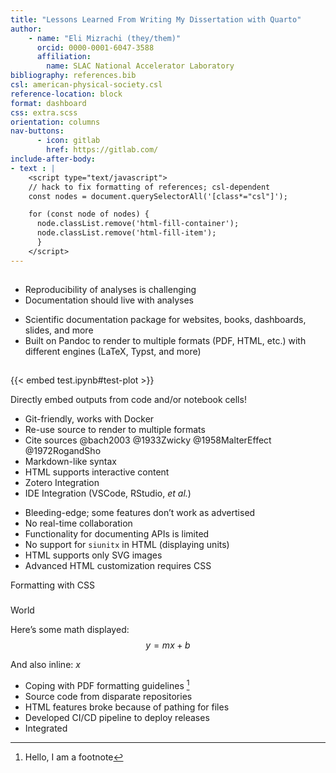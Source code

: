 ```yaml
---
title: "Lessons Learned From Writing My Dissertation with Quarto"
author: 
    - name: "Eli Mizrachi (they/them)"
      orcid: 0000-0001-6047-3588
      affiliation: 
        name: SLAC National Accelerator Laboratory
bibliography: references.bib
csl: american-physical-society.csl
reference-location: block
format: dashboard
css: extra.scss
orientation: columns
nav-buttons: 
      - icon: gitlab
        href: https://gitlab.com/
include-after-body: 
- text : |
    <script type="text/javascript">
    // hack to fix formatting of references; csl-dependent
    const nodes = document.querySelectorAll('[class*="csl"]');

    for (const node of nodes) {
      node.classList.remove('html-fill-container');
      node.classList.remove('html-fill-item');
      }
    </script>
---
```


##  {width="20%"}

::: {.card title="Introduction"}
-   Reproducibility of analyses is challenging
-   Documentation should live with analyses
:::

::: {.card title="About Quarto"}
-   Scientific documentation package for websites, books, dashboards, slides, and more
-   Built on Pandoc to render to multiple formats (PDF, HTML, etc.) with different engines (LaTeX, Typst, and more)
:::

##  {width="80%"}

### 

::: {.card title="Good Things"}
::: {#fig-test}
{{< embed test.ipynb#test-plot >}}

Directly embed outputs from code and/or notebook cells!
:::

-   Git-friendly, works with Docker
-   Re-use source to render to multiple formats
-   Cite sources @bach2003 @1933Zwicky @1958MalterEffect @1972RogandSho
-   Markdown-like syntax
-   HTML supports interactive content
-   Zotero Integration
-   IDE Integration (VSCode, RStudio, *et al.*)
:::

::: {.card title="Bad Things"}
-   Bleeding-edge; some features don't work as advertised
-   No real-time collaboration
-   Functionality for documenting APIs is limited
-   No support for `siunitx` in HTML (displaying units)
-   HTML supports only SVG images
-   Advanced HTML customization requires CSS

::: {style="align-items: center; justify-content: center"}
Formatting with CSS
:::
:::

### 

::: {.card title="Case Study: My dissertation"}
World

Here's some math displayed: $$
y=mx+b
$$

And also inline: $x$

-   Coping with PDF formatting guidelines [^1]
-   Source code from disparate repositories
-   HTML features broke because of pathing for files
-   Developed CI/CD pipeline to deploy releases
-   Integrated
:::

[^1]: Hello, I am a footnote


::: {.card title="References"}
::: {#refs}
:::
:::